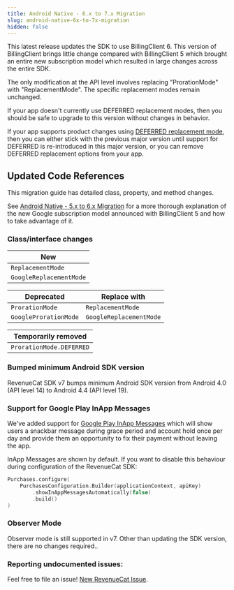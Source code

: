 ```yaml
---
title: Android Native - 6.x to 7.x Migration
slug: android-native-6x-to-7x-migration
hidden: false
---
```


This latest release updates the SDK to use BillingClient 6. This version of BillingClient brings little change compared with BillingClient 5 which brought an entire new subscription model which resulted in large changes across the entire SDK.

The only modification at the API level involves replacing "ProrationMode" with "ReplacementMode". The specific replacement modes remain unchanged.

If your app doesn't currently use DEFERRED replacement modes, then you should be safe to upgrade to this version without changes in behavior.

If your app supports product changes using [DEFERRED replacement mode](/docs/subscription-guidance/managing-subscriptions#google-play), then you can either stick with the previous major version until support for DEFERRED is re-introduced in this major version, or you can remove DEFERRED replacement options from your app.

## Updated Code References

This migration guide has detailed class, property, and method changes.

See [Android Native - 5.x to 6.x Migration](/docs/sdk-guides/android-native-5x-to-6x-migration) for a more thorough explanation of the new Google subscription model announced with BillingClient 5 and how to take advantage of it.

### Class/interface changes

| New                     |
|-------------------------|
| `ReplacementMode`       |
| `GoogleReplacementMode` |


| Deprecated            | Replace with            |
|-----------------------|-------------------------|
| `ProrationMode`       | `ReplacementMode`       |
| `GoogleProrationMode` | `GoogleReplacementMode` |

| Temporarily removed      |
|--------------------------|
| `ProrationMode.DEFERRED` |

### Bumped minimum Android SDK version

RevenueCat SDK v7 bumps minimum Android SDK version from Android 4.0 (API level 14) to Android 4.4 (API level 19).

### Support for Google Play InApp Messages

We've added support for [Google Play InApp Messages](https://rev.cat/googleplayinappmessaging) which will show users a snackbar message during grace period and account hold once per day and provide them an opportunity to fix their payment without leaving the app.

InApp Messages are shown by default. If you want to disable this behaviour during configuration of the RevenueCat SDK:

```kotlin
Purchases.configure(
    PurchasesConfiguration.Builder(applicationContext, apiKey)
        .showInAppMessagesAutomatically(false)
        .build()
)
```

### Observer Mode

Observer mode is still supported in v7. Other than updating the SDK version, there are no changes required..

### Reporting undocumented issues:

Feel free to file an issue! [New RevenueCat Issue](https://github.com/RevenueCat/purchases-android/issues/new/).
